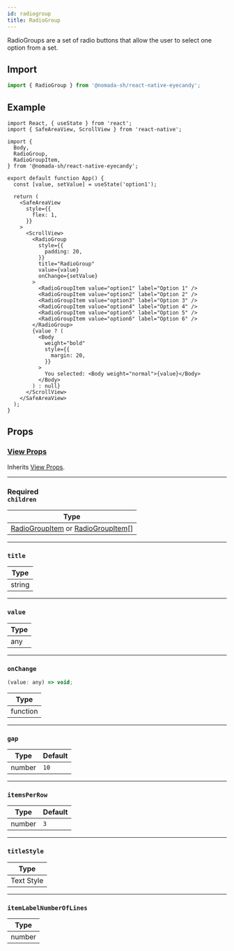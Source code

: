 ```yaml
---
id: radiogroup
title: RadioGroup
---
```


RadioGroups are a set of radio buttons that allow the user to select one option from a set.

## Import

```jsx
import { RadioGroup } from '@nomada-sh/react-native-eyecandy';
```

## Example

```SnackPlayer name=RN%20Eyecandy%20RadioGroup
import React, { useState } from 'react';
import { SafeAreaView, ScrollView } from 'react-native';

import {
  Body,
  RadioGroup,
  RadioGroupItem,
} from '@nomada-sh/react-native-eyecandy';

export default function App() {
  const [value, setValue] = useState('option1');

  return (
    <SafeAreaView
      style={{
        flex: 1,
      }}
    >
      <ScrollView>
        <RadioGroup
          style={{
            padding: 20,
          }}
          title="RadioGroup"
          value={value}
          onChange={setValue}
        >
          <RadioGroupItem value="option1" label="Option 1" />
          <RadioGroupItem value="option2" label="Option 2" />
          <RadioGroupItem value="option3" label="Option 3" />
          <RadioGroupItem value="option4" label="Option 4" />
          <RadioGroupItem value="option5" label="Option 5" />
          <RadioGroupItem value="option6" label="Option 6" />
        </RadioGroup>
        {value ? (
          <Body
            weight="bold"
            style={{
              margin: 20,
            }}
          >
            You selected: <Body weight="normal">{value}</Body>
          </Body>
        ) : null}
      </ScrollView>
    </SafeAreaView>
  );
}
```

<!-- ![RadioGroup](../assets/components/radiogroup.gif) -->

## Props

### [View Props](https://reactnative.dev/docs/view#props)

Inherits [View Props](https://reactnative.dev/docs/view#props).

---

### <div class="label required basic">Required</div>**`children`**

| Type                                                                   |
| ---------------------------------------------------------------------- |
| [RadioGroupItem](radiogroupitem) or [RadioGroupItem](radiogroupitem)[] |

---

### `title`

| Type   |
| ------ |
| string |

---

### `value`

| Type |
| ---- |
| any  |

---

### `onChange`

```jsx
(value: any) => void;
```

| Type     |
| -------- |
| function |

---

### `gap`

| Type   | Default |
| ------ | ------- |
| number | `10`    |

---

### `itemsPerRow`

| Type   | Default |
| ------ | ------- |
| number | `3`     |

---

### `titleStyle`

| Type       |
| ---------- |
| Text Style |

---

### `itemLabelNumberOfLines`

| Type   |
| ------ |
| number |
